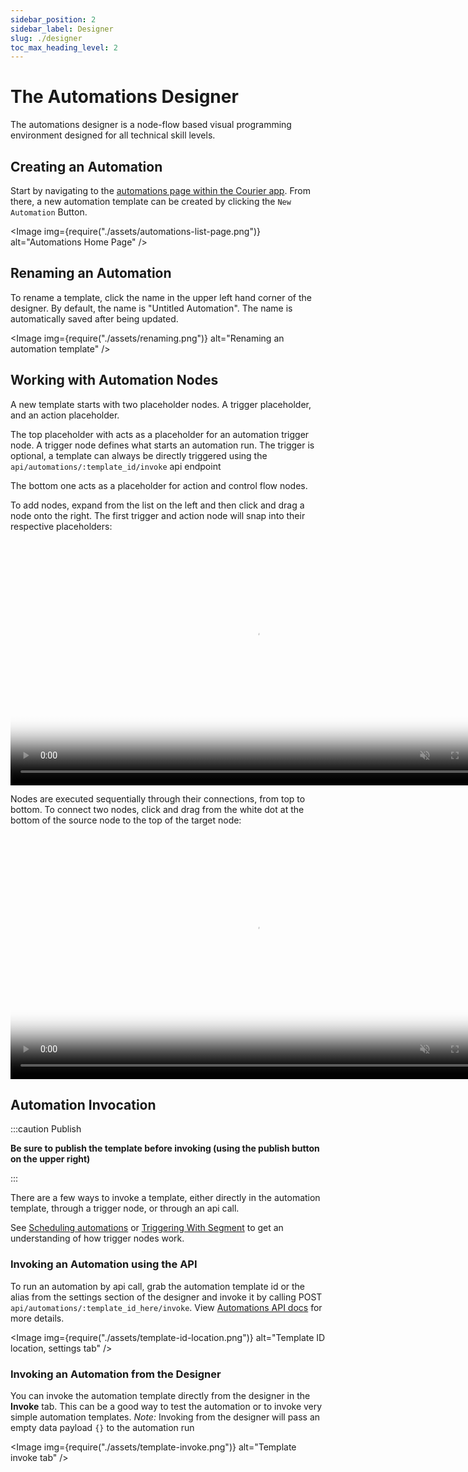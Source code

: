 ```yaml
---
sidebar_position: 2
sidebar_label: Designer
slug: ./designer
toc_max_heading_level: 2
---
```



# The Automations Designer

The automations designer is a node-flow based visual programming environment designed for all
technical skill levels.

## Creating an Automation

Start by navigating to the [automations page within the Courier
app](https://app.courier.com/automations). From there, a new automation template can be created by
clicking the `New Automation` Button.

<Image img={require("./assets/automations-list-page.png")} alt="Automations Home Page" />

## Renaming an Automation

To rename a template, click the name in the upper left hand corner of the designer. By default, the
name is "Untitled Automation". The name is automatically saved after being updated.

<Image img={require("./assets/renaming.png")} alt="Renaming an automation template" />

## Working with Automation Nodes

A new template starts with two placeholder nodes. A trigger placeholder, and an action placeholder.

The top placeholder with acts as a placeholder for an automation trigger node. A trigger node
defines what starts an automation run. The trigger is optional, a template can always be directly
triggered using the `api/automations/:template_id/invoke` api endpoint

The bottom one acts as a placeholder for action and control flow nodes.

To add nodes, expand from the list on the left and then click and drag a node onto the right. The
first trigger and action node will snap into their respective placeholders:

<video width="783" loop autoPlay muted controls poster={videoThumbnail}>
  <source src={draggingNodesURL} />
</video>

Nodes are executed sequentially through their connections, from top to bottom. To connect two
nodes, click and drag from the white dot at the bottom of the source node to the top of the
target node:

<video width="783" loop autoPlay muted controls poster={videoThumbnail}>
  <source src={connectingNodesURL} />
</video>

## Automation Invocation

:::caution Publish

**Be sure to publish the template before invoking (using the publish button on the upper right)**

:::

There are a few ways to invoke a template, either directly in the automation template, through a trigger node, or through an api call.

See [Scheduling automations](./scheduling.mdx) or [Triggering With Segment](./segment.mdx) to get
an understanding of how trigger nodes work.

### Invoking an Automation using the API

To run an automation by api call, grab the automation template id or the alias from the settings section of
the designer and invoke it by calling POST `api/automations/:template_id_here/invoke`. View
[Automations API docs](https://www.courier.com/docs/reference/automation/invoke-template/) for
more details.

<Image
  img={require("./assets/template-id-location.png")}
  alt="Template ID location, settings tab"
/>

### Invoking an Automation from the Designer

You can invoke the automation template directly from the designer in the **Invoke** tab. This can be a good way to test the automation or to invoke very simple automation templates.
_Note:_ Invoking from the designer will pass an empty data payload `{}` to the automation run

<Image img={require("./assets/template-invoke.png")} alt="Template invoke tab" />
